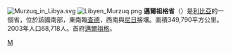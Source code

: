 {{Multiple issues|
{{Expand language|1=en|time=2022-01-27T03:34:58+00:00}}
{{Unreferenced|time=2022-01-27T03:34:58+00:00}}
}}
[[File:Murzuq_in_Libya.svg|thumb]]
[[File:Libyen_Murzuq.png|thumb]]
'''邁爾祖格省'''（{{lang-ar|مرزق|}}）是[[利比亞|利比亞]]的一個省，位於該國南部，東南臨[[查德|查德]]，西南與[[尼日|尼日]]接壤。面積349,790平方公里。2003年人口68,718人。首府[[邁爾祖格|邁爾祖格]]。

{{Libya}}
{{Libya-geo-stub}}
[[Category:利比亚省份|M]]